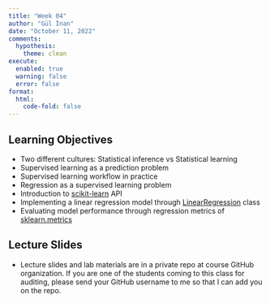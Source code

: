 ```yaml
---
title: "Week 04"
author: "Gül İnan"
date: "October 11, 2022"
comments:
  hypothesis: 
    theme: clean
execute: 
  enabled: true
  warning: false
  error: false
format: 
  html:
    code-fold: false
---
```


## Learning Objectives

-   Two different cultures: Statistical inference vs Statistical learning
-   Supervised learning as a prediction problem
-   Supervised learning workflow in practice
-   Regression as a supervised learning problem
-   Introduction to [scikit-learn](https://scikit-learn.org/stable/index.html) API
-   Implementing a linear regression model through [LinearRegression](https://scikit-learn.org/stable/modules/generated/sklearn.linear_model.LinearRegression.html) class
-   Evaluating model performance through regression metrics of [sklearn.metrics](https://scikit-learn.org/stable/modules/classes.html#module-sklearn.metrics)


## Lecture Slides
- Lecture slides and lab materials are in a private repo at course GitHub organization.
If you are one of the students coming to this class for auditing,
please send your GitHub username to me so that I can add you on the repo.




